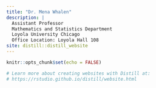 ```yaml
---
title: "Dr. Mena Whalen"
description: |
  Assistant Professor
  Mathematics and Statistics Department
  Loyola University Chicago 
  Office Location: Loyola Hall 108
site: distill::distill_website
---
```


```r
knitr::opts_chunk$set(echo = FALSE)

# Learn more about creating websites with Distill at:
# https://rstudio.github.io/distill/website.html

```

